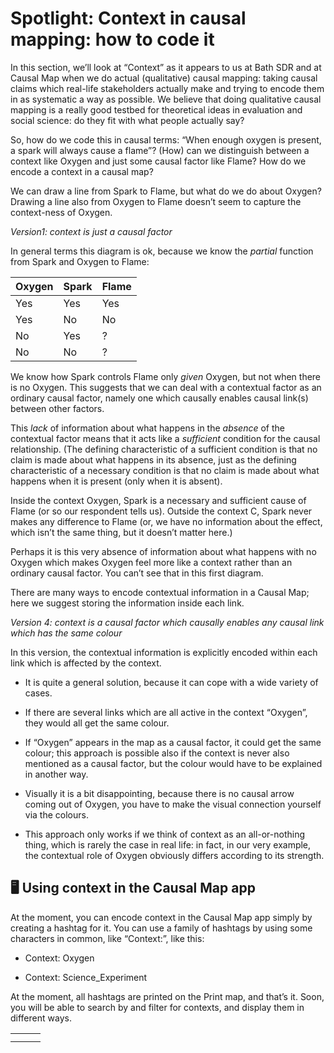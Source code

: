 # Spotlight: Context in causal mapping: how to code it

In this section, we’ll look at “Context” as it appears to us at Bath SDR and at Causal Map when we do actual (qualitative) causal mapping: taking causal claims which real-life stakeholders actually make and trying to encode them in as systematic a way as possible. We believe that doing qualitative causal mapping is a really good testbed for theoretical ideas in evaluation and social science: do they fit with what people actually say?

So, how do we code this in causal terms: “When enough oxygen is present, a spark will always cause a flame”? (How) can we distinguish between a context like Oxygen and just some causal factor like Flame? How do we encode a context in a causal map?

We can draw a line from Spark to Flame, but what do we do about Oxygen? Drawing a line also from Oxygen to Flame doesn’t seem to capture the context-ness of Oxygen. 

 

*Version1: context is just a causal factor*

In general terms this diagram is ok, because we know the *partial* function from Spark and Oxygen to Flame:



| Oxygen | Spark | Flame |
| ------ | ----- | ----- |
| Yes    | Yes   | Yes   |
| Yes    | No    | No    |
| No     | Yes   | ?     |
| No     | No    | ?     |

We know how Spark controls Flame only *given* Oxygen, but not when there is no Oxygen. This suggests that we can deal with a contextual factor as an ordinary causal factor, namely one which causally enables causal link(s) between other factors.

This *lack* of information about what happens in the *absence* of the contextual factor means that it acts like a *sufficient* condition for the causal relationship. (The defining characteristic of a sufficient condition is that no claim is made about what happens in its absence, just as the defining characteristic of a necessary condition is that no claim is made about what happens when it is present (only when it is absent). 

Inside the context Oxygen, Spark is a necessary and sufficient cause of Flame (or so our respondent tells us). Outside the context C, Spark never makes any difference to Flame (or, we have no information about the effect, which isn’t the same thing, but it doesn’t matter here.)

Perhaps it is this very absence of information about what happens with no Oxygen which makes Oxygen feel more like a context rather than an ordinary causal factor. You can’t see that in this first diagram. 

There are many ways to encode contextual information in a Causal Map; here we suggest storing the information inside each link.

  

*Version 4: context is a causal factor which causally enables any causal link which has the same colour*

In this version, the contextual information is explicitly encoded within each link which is affected by the context. 

- It is quite a general solution, because it can cope with a wide variety of cases. 

- If there are several links which are all active in the context “Oxygen”, they would all get the same colour. 

- If “Oxygen” appears in the map as a causal factor, it could get the same colour; this approach is possible also if the context is never also mentioned as a causal factor, but the colour would have to be explained in another way.

- Visually it is a bit disappointing, because there is no causal arrow coming out of Oxygen, you have to make the visual connection yourself via the colours.

- This approach only works if we think of context as an all-or-nothing thing, which is rarely the case in real life: in fact, in our very example, the contextual role of Oxygen obviously differs according to its strength.

## 🖥 Using context in the Causal Map app

At the moment, you can encode context in the Causal Map app simply by creating a hashtag for it. You can use a family of hashtags by using some characters in common, like “Context:”, like this: 

- Context: Oxygen

- Context: Science_Experiment

At the moment, all hashtags are printed on the Print map, and that’s it. Soon, you will be able to search by and filter for contexts, and display them in different ways. 

 

|      |      |      |
| ---- | ---- | ---- |
|      |      |      |
|      |      |      |